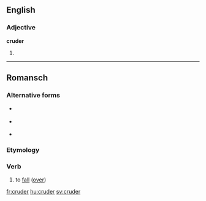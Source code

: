 ==English==

===Adjective===
'''cruder'''

# {{comparative of|crude}}

----

==Romansch==

===Alternative forms===
* {{qualifier|Rumantsch Grischun|Surmiran}} {{l|rm|crudar}}
* {{qualifier|Sursilvan|Sutsilvan}} {{l|rm|curdar}}
* {{qualifier|Vallader}} {{l|rm|crodar}}

===Etymology===
{{rfe|lang=rm}}

===Verb===
{{rm-verb}}

# {{context|Puter|lang=rm}} to [[fall]] ([[fall over|over]])

[[fr:cruder]]
[[hu:cruder]]
[[sv:cruder]]